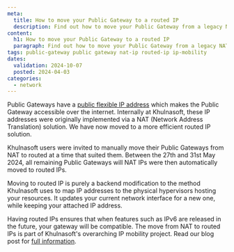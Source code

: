 ```yaml
---
meta:
  title: How to move your Public Gateway to a routed IP
  description: Find out how to move your Public Gateway from a legacy NAT IP addressing solution, to a routed IP solution, compatible with Khulnasoft's IP mobility project and features.
content:
  h1: How to move your Public Gateway to a routed IP
  paragraph: Find out how to move your Public Gateway from a legacy NAT IP addressing solution, to a routed IP solution, compatible with Khulnasoft's IP mobility project and features.
tags: public-gateway public gateway nat-ip routed-ip ip-mobility
dates:
  validation: 2024-10-07
  posted: 2024-04-03
categories:
  - network
---
```


Public Gateways have a [public flexible IP address](/network/public-gateways/concepts/#flexible-ip) which makes the Public Gateway accessible over the internet. Internally at Khulnasoft, these IP addresses were originally implemented via a NAT (Network Address Translation) solution. We have now moved to a more efficient routed IP solution. 

Khulnasoft users were invited to manually move their Public Gateways from NAT to routed at a time that suited them. Between the 27th and 31st May 2024, all remaining Public Gateways will NAT IPs were then automatically moved to routed IPs.  

Moving to routed IP is purely a backend modification to the method Khulnasoft uses to map IP addresses to the physical hypervisors hosting your resources. It updates your current network interface for a new one, while keeping your attached IP address.

Having routed IPs ensures that when features such as IPv6 are released in the future, your gateway will be compatible. The move from NAT to routed IPs is part of Khulnasoft's overarching IP mobility project. Read our blog post for [full information](https://www.khulnasoft.com/en/blog/ip-mobility-removing-nat/).

